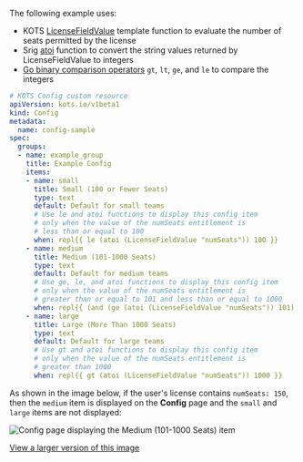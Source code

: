 The following example uses:
* KOTS [LicenseFieldValue](/reference/template-functions-license-context#licensefieldvalue) template function to evaluate the number of seats permitted by the license
* Srig [atoi](https://masterminds.github.io/sprig/conversion.html) function to convert the string values returned by LicenseFieldValue to integers
* [Go binary comparison operators](https://pkg.go.dev/text/template#hdr-Functions) `gt`, `lt`, `ge`, and `le` to compare the integers

```yaml
# KOTS Config custom resource
apiVersion: kots.io/v1beta1
kind: Config
metadata:
  name: config-sample
spec:
  groups:  
  - name: example_group
    title: Example Config
    items:
    - name: small
      title: Small (100 or Fewer Seats)
      type: text
      default: Default for small teams
      # Use le and atoi functions to display this config item 
      # only when the value of the numSeats entitlement is
      # less than or equal to 100
      when: repl{{ le (atoi (LicenseFieldValue "numSeats")) 100 }}
    - name: medium
      title: Medium (101-1000 Seats)
      type: text
      default: Default for medium teams
      # Use ge, le, and atoi functions to display this config item 
      # only when the value of the numSeats entitlement is
      # greater than or equal to 101 and less than or equal to 1000
      when: repl{{ (and (ge (atoi (LicenseFieldValue "numSeats")) 101) (le (atoi (LicenseFieldValue "numSeats")) 1000)) }}
    - name: large
      title: Large (More Than 1000 Seats)
      type: text
      default: Default for large teams
      # Use gt and atoi functions to display this config item 
      # only when the value of the numSeats entitlement is
      # greater than 1000
      when: repl{{ gt (atoi (LicenseFieldValue "numSeats")) 1000 }}
```

As shown in the image below, if the user's license contains `numSeats: 150`, then the `medium` item is displayed on the **Config** page and the `small` and `large` items are not displayed:

![Config page displaying the Medium (101-1000 Seats) item](/images/config-example-numseats.png)

[View a larger version of this image](/images/config-example-numseats.png)